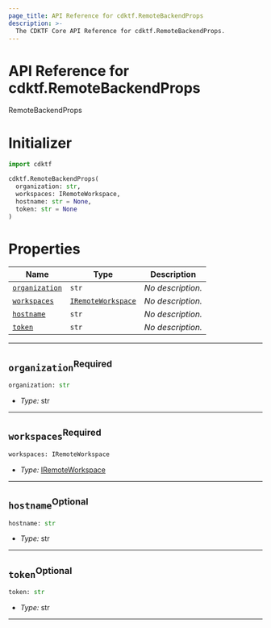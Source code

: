 ```yaml
---
page_title: API Reference for cdktf.RemoteBackendProps
description: >-
  The CDKTF Core API Reference for cdktf.RemoteBackendProps.
---
```


<!-- This file is generated through yarn generate-docs -->

# API Reference for cdktf.RemoteBackendProps

   RemoteBackendProps <a name="RemoteBackendProps" id="cdktf.RemoteBackendProps"></a>
  
  # Initializer <a name="Initializer" id="cdktf.RemoteBackendProps.Initializer"></a>
  
  ```python
  import cdktf
  
  cdktf.RemoteBackendProps(
    organization: str,
    workspaces: IRemoteWorkspace,
    hostname: str = None,
    token: str = None
  )
  ```
  
  # Properties <a name="Properties" id="Properties"></a>
  
  | **Name** | **Type** | **Description** |
  | --- | --- | --- |
  | <code><a href="#cdktf.RemoteBackendProps.property.organization">organization</a></code> | <code>str</code> | *No description.* |
  | <code><a href="#cdktf.RemoteBackendProps.property.workspaces">workspaces</a></code> | <code><a href="#cdktf.IRemoteWorkspace">IRemoteWorkspace</a></code> | *No description.* |
  | <code><a href="#cdktf.RemoteBackendProps.property.hostname">hostname</a></code> | <code>str</code> | *No description.* |
  | <code><a href="#cdktf.RemoteBackendProps.property.token">token</a></code> | <code>str</code> | *No description.* |
  
  ---
  
  ## `organization`<sup>Required</sup> <a name="organization" id="cdktf.RemoteBackendProps.property.organization"></a>
  
  ```python
  organization: str
  ```
  
  - *Type:* str
  
  ---
  
  ## `workspaces`<sup>Required</sup> <a name="workspaces" id="cdktf.RemoteBackendProps.property.workspaces"></a>
  
  ```python
  workspaces: IRemoteWorkspace
  ```
  
  - *Type:* <a href="#cdktf.IRemoteWorkspace">IRemoteWorkspace</a>
  
  ---
  
  ## `hostname`<sup>Optional</sup> <a name="hostname" id="cdktf.RemoteBackendProps.property.hostname"></a>
  
  ```python
  hostname: str
  ```
  
  - *Type:* str
  
  ---
  
  ## `token`<sup>Optional</sup> <a name="token" id="cdktf.RemoteBackendProps.property.token"></a>
  
  ```python
  token: str
  ```
  
  - *Type:* str
  
  ---
  
